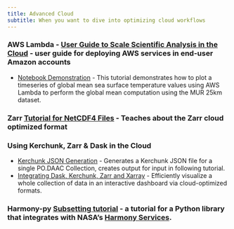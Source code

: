 ```yaml
---
title: Advanced Cloud
subtitle: When you want to dive into optimizing cloud workflows
---
```


### **AWS Lambda** - [User Guide to Scale Scientific Analysis in the Cloud](../notebooks/aws_lambda_sst/docs/documentation.md) - user guide for deploying AWS services in end-user Amazon accounts
- [Notebook Demonstration](../notebooks/aws_lambda_sst/podaac-lambda-invoke-sst-global-mean.ipynb) - This tutorial demonstrates how to plot a timeseries of global mean sea surface temperature values using AWS Lambda to perform the global mean computation using the MUR 25km dataset.

### **Zarr** [Tutorial for NetCDF4 Files](../external/zarr_access.ipynb) - Teaches about the Zarr cloud optimized format

### Using **Kerchunk, Zarr & Dask** in the Cloud
- [Kerchunk JSON Generation](../external/SWOT_to_kerchunk.ipynb) - Generates a Kerchunk JSON file for a single PO.DAAC Collection, creates output for input in following tutorial.
- [Integrating Dask, Kerchunk, Zarr and Xarray](../external/SWOT_SSH_dashboard.ipynb) - Efficiently visualize a whole collection of data in an interactive dashboard via cloud-optimized formats.

### **Harmony-py** [Subsetting tutorial](https://harmony-py.readthedocs.io/en/main/user/tutorial.html) - a tutorial for a Python library that integrates with NASA's [Harmony Services](https://harmony.earthdata.nasa.gov/).
